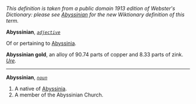 ''This definition is taken from a public domain 1913 edition of Webster's Dictionary: please see [[Abyssinian]] for the new Wiktionary definition of this term.''

'''Abyssinian''', ''<code>[[adjective (part of speech)|adjective]]</code>''

Of or pertaining to [[Abyssinia]].

'''Abyssinian gold''', an alloy of 90.74 parts of copper and 8.33 parts of zink. ''[[Ure (source)|Ure]].''
-----
'''Abyssinian''', ''<code>[[noun (part of speech)|noun]]</code>''

<ol>
<li>A native of [[Abyssinia]].

<li> A member of the Abyssinian Church.
</ol>